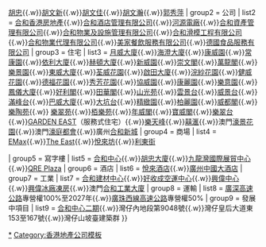 {{Navbox
|name = 合和實業有限公司
|image = 
|title = [[File:Logo of Hopewell Holdings.svg|40px]] [[合和實業]]
| group1 = 人物
| list1  = [[胡應湘]]{{.w}}[[胡忠 (商人)|胡忠]]{{.w}}[[胡文新]]{{.w}}[[胡文佳]]{{.w}}[[胡文瀚]]{{.w}}[[郭秀萍]]
| group2 = 公司
| list2  =   [[合和香港房地產]]{{.w}}[[合和酒店管理有限公司]]{{.w}}[[河源電廠]]{{.w}}[[合和資產管理有限公司]]{{.w}}[[合和物業及設施管理有限公司]]{{.w}}[[合和滑模工程有限公司]]{{.w}}[[合和物業代理有限公司]]{{.w}}[[美家餐飲服務有限公司]]{{.w}}[[德國食品服務有限公司]]
| group3 = 住宅
| list3  = [[月威大廈]]{{.w}}[[海澄大廈]]{{.w}}[[康威園]]{{.w}}[[常康園]]{{.w}}[[依利大廈]]{{.w}}[[赫頓大廈]]{{.w}}[[新威園]]{{.w}}[[崇文閣]]{{.w}}[[萬龍閣]]{{.w}}[[樂景園]]{{.w}}[[東威大廈]]{{.w}}[[荃威花園]]{{.w}}[[啟田大廈]]{{.w}}[[浣紗花園]]{{.w}}[[健威花園]]{{.w}}[[德福花園]]{{.w}}[[秀芳花園]]{{.w}}[[協威園]]{{.w}}[[康麗園]]{{.w}}[[樂意園]]{{.w}}[[鳳儀大廈]]{{.w}}[[好利閣]]{{.w}}[[田華閣]]{{.w}}[[山光苑]]{{.w}}[[雲景台]]{{.w}}[[威景台]]{{.w}}[[滿峰台]]{{.w}}[[巴威大廈]]{{.w}}[[大坑台]]{{.w}}[[精緻園]]{{.w}}[[柏麗園]]{{.w}}[[威都閣]]{{.w}}[[樂陶苑]]{{.w}} [[樂翠苑]]{{.w}}[[栢樂苑]]{{.w}}[[年威閣]]{{.w}}[[寶威閣]]{{.w}}[[樂翠台]]{{.w}}[[GARDEN EAST]]（服務式住宅）{{.w}}[[樂天峰]]{{.w}}[[囍滙]]{{.w}}澳門[[濠景花園]]{{.w}}澳門[[濠庭都會]]{{.w}}廣州[[合和新城]]
| group4 = 商場
| list4  = [[EMax]]{{.w}}[[The East]]{{.w}}[[悅來坊]]{{.w}}[[利東街 (商場)|利東街]]

| group5 = 寫字樓
| list5  = [[合和中心]]{{.w}}[[胡忠大廈]]{{.w}}[[九龍灣國際展貿中心]]{{.w}}[[QRE Plaza]]
| group6 = 酒店
| list6  = [[悅來酒店]]{{.w}}[[廣州中國大酒店]]
| group7 = 工業
| list7  = [[合和建材中心]]{{.w}}[[好收成空運中心]]{{.w}}[[興偉中心]]{{.w}}[[興偉冰廠凍房]]{{.w}}澳門[[合和工業大廈]]
| group8 = 運輸
| list8 = [[廣深高速公路]]專營權100%至2027年{{.w}}[[廣珠西線高速公路]]專營權50%
| group9 = 發展中項目
| list9 = [[合和中心二期]]{{.w}}灣仔內地段第9048號{{.w}}灣仔皇后大道東153至167號{{.w}}灣仔山坡臺建築群
}}
<noinclude>
[[Category:合和實業|*]]
[[Category:香港地產公司模板]]
</noinclude>